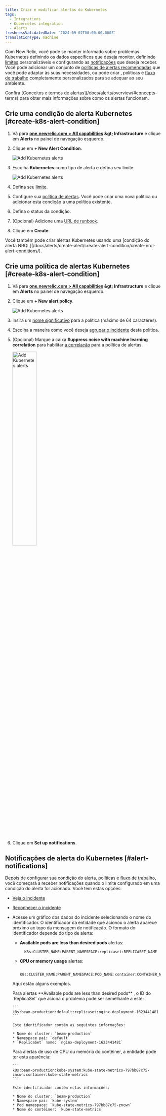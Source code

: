 ```yaml
---
title: Criar e modificar alertas do Kubernetes
tags:
  - Integrations
  - Kubernetes integration
  - Alerts
freshnessValidatedDate: '2024-09-02T00:00:00.000Z'
translationType: machine
---
```


Com New Relic, você pode se manter informado sobre problemas Kubernetes definindo os dados específicos que deseja monitor, definindo [limites](/docs/alerts/create-alert/set-thresholds/set-thresholds-alert-condition/) personalizáveis e configurando as [notificações](/docs/alerts/get-notified/intro-notifications/) que deseja receber. Você pode adicionar um conjunto de [políticas de alertas recomendadas](/docs/kubernetes-pixie/kubernetes-integration/installation/recommended-alert-policies) que você pode adaptar às suas necessidades, ou pode criar <InlinePopover type="alerts" />, políticas e [fluxo de trabalho](/docs/alerts/get-notified/incident-workflows/) completamente personalizados para se adequar ao seu ambiente.

<Callout variant="tip">
  Confira [Conceitos e termos de alertas](/docs/alerts/overview/#concepts-terms) para obter mais informações sobre como os alertas funcionam.
</Callout>

## Crie uma condição de alerta Kubernetes [#create-k8s-alert-condition]

1. Vá para <DNT>**[one.newrelic.com &gt; All capabilities](https://one.newrelic.com/all-capabilities) &amp;gt; Infrastructure**</DNT> e clique em <DNT>**Alerts**</DNT> no painel de navegação esquerdo.

2. Clique em <DNT>**+ New Alert Condition**</DNT>.

   <img title="Kubernetes - new alert condition" alt="Add Kubernetes alerts" src="/images/kubernetes_screenshot-crop_new-alert-condition-button.webp" />

3. Escolha <DNT>**Kubernetes**</DNT> como tipo de alerta e defina seu limite.

   <img title="Kubernetes - new alert condition" alt="Add Kubernetes alerts" src="/images/kubernetes_screenshot-crop_create_alert_condition.webp" />

4. Defina seu [limite](/docs/alerts/create-alert/set-thresholds/set-thresholds-alert-condition/).

5. Configure sua [política de alertas](/docs/alerts/organize-alerts/create-edit-or-find-alert-policy/). Você pode criar uma nova política ou adicionar esta condição a uma política existente.

6. Defina o status da condição.

7. (Opcional) Adicione uma [URL de runbook](/docs/alerts/create-alert/condition-details/provide-runbook-instructions-alert-activity).

8. Clique em <DNT>**Create**</DNT>.

<Callout variant="tip">
  Você também pode criar alertas Kubernetes usando uma [condição do alerta NRQL](/docs/alerts/create-alert/create-alert-condition/create-nrql-alert-conditions/).
</Callout>

## Crie uma política de alertas Kubernetes [#create-k8s-alert-condition]

1. Vá para <DNT>**[one.newrelic.com &gt; All capabilities](https://one.newrelic.com/all-capabilities) &amp;gt; Infrastructure**</DNT> e clique em <DNT>**Alerts**</DNT> no painel de navegação esquerdo.

2. Clique em <DNT>**+ New alert policy**</DNT>.

   <img title="Kubernetes - new alert condition" alt="Add Kubernetes alerts" src="/images/kubernetes_screenshot-crop_new-alert-policy-button.webp" />

3. Insira um [nome significativo](/docs/alerts/organize-alerts/create-edit-or-find-alert-policy/#best-practices-policies) para a política (máximo de 64 caracteres).

4. Escolha a maneira como você deseja [agrupar o incidente](/docs/alerts/organize-alerts/specify-when-alerts-create-incidents/#preference-options) desta política.

5. (Opcional) Marque a caixa <DNT>**Suppress noise with machine learning correlation**</DNT> para habilitar [a correlação](/docs/alerts/organize-alerts/change-applied-intelligence-correlation-logic-decisions/) para a política de alertas.

   <img width="40%;" title="Kubernetes - new alert condition" alt="Add Kubernetes alerts" src="/images/kubernetes_screenshot-crop_create_alert_policy.webp" />

6. Clique em <DNT>**Set up notifications**</DNT>.

## Notificações de alerta do Kubernetes [#alert-notifications]

Depois de configurar sua condição do alerta, políticas e [fluxo de trabalho](/docs/alerts/get-notified/incident-workflows/), você começará a receber notificações quando o limite configurado em uma condição do alerta for acionado. Você tem estas opções:

* [Veja o incidente](/docs/alerts/incident-management/view-event-details-incidents/)

* [Reconhecer o incidente](/docs/alerts/get-notified/acknowledge-alert-incidents/)

* Acesse um gráfico dos dados do incidente selecionando o nome do identificador. O identificador da entidade que acionou o alerta aparece próximo ao topo da mensagem de notificação. O formato do identificador depende do tipo de alerta:

  * <DNT>**Available pods are less than desired pods**</DNT> alertas:

    ```
      K8s:CLUSTER_NAME:PARENT_NAMESPACE:replicaset:REPLICASET_NAME
    ```

  * <DNT>**CPU or memory usage**</DNT> alertas:

    ```
      K8s:CLUSTER_NAME:PARENT_NAMESPACE:POD_NAME:container:CONTAINER_NAME
    ```

  Aqui estão alguns exemplos.

  <CollapserGroup>
    <Collapser id="pod-alerts" title="Exemplo de notificação de alerta de pod">
      Para alertas <DNT>**Available pods are less than desired pods**</DNT> , o ID do `ReplicaSet` que aciona o problema pode ser semelhante a este:

      ```
      k8s:beam-production:default:replicaset:nginx-deployment-1623441481
      ```

      Este identificador contém as seguintes informações:

      * Nome do cluster: `beam-production`
      * Namespace pai: `default`
      * `ReplicaSet` nome: `nginx-deployment-1623441481`
    </Collapser>

    <Collapser id="container-resource" title="Exemplo de notificação de recurso de contêiner">
      Para alertas de uso de CPU ou memória do contêiner, a entidade pode ter esta aparência:

      ```
      k8s:beam-production:kube-system:kube-state-metrics-797bb87c75-zncwn:container:kube-state-metrics
      ```

      Este identificador contém estas informações:

      * Nome do cluster: `beam-production`
      * Namespace pai: `kube-system`
      * Pod namespace: `kube-state-metrics-797bb87c75-zncwn`
      * Nome do contêiner: `kube-state-metrics`
    </Collapser>
  </CollapserGroup>
